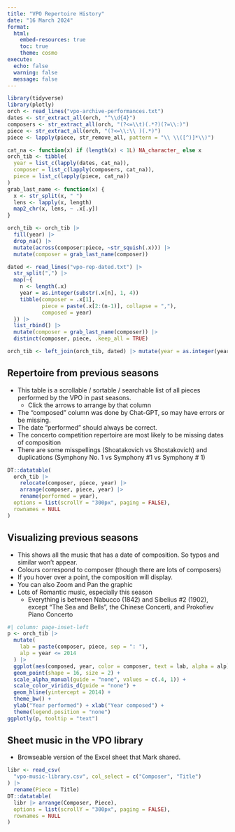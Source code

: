 ```yaml
---
title: "VPO Repertoire History"
date: "16 March 2024"
format: 
  html:
    embed-resources: true
    toc: true
    theme: cosmo
execute:
  echo: false
  warning: false
  message: false
---
```


```r
library(tidyverse)
library(plotly)
orch <- read_lines("vpo-archive-performances.txt")
dates <- str_extract_all(orch, "^\\d{4}")
composers <- str_extract_all(orch, "(?<=\\t)(.*?)(?=\\:)")
piece <- str_extract_all(orch, "(?<=\\:\\ )(.*)")
piece <- lapply(piece, str_remove_all, pattern = "\\ \\([^)]*\\)")
```

```r
cat_na <- function(x) if (length(x) < 1L) NA_character_ else x
orch_tib <- tibble(
  year = list_c(lapply(dates, cat_na)),
  composer = list_c(lapply(composers, cat_na)),
  piece = list_c(lapply(piece, cat_na))
)
grab_last_name <- function(x) {
  x <- str_split(x, " ")
  lens <- lapply(x, length)
  map2_chr(x, lens, ~ .x[.y])
}
```

```r
orch_tib <- orch_tib |>
  fill(year) |>
  drop_na() |>
  mutate(across(composer:piece, ~str_squish(.x))) |>
  mutate(composer = grab_last_name(composer))

dated <- read_lines("vpo-rep-dated.txt") |>
  str_split(",") |>
  map(~{
    n <- length(.x)
    year = as.integer(substr(.x[n], 1, 4))
    tibble(composer = .x[1],
           piece = paste(.x[2:(n-1)], collapse = ","),
           composed = year)
  }) |>
  list_rbind() |>
  mutate(composer = grab_last_name(composer)) |>
  distinct(composer, piece, .keep_all = TRUE)

orch_tib <- left_join(orch_tib, dated) |> mutate(year = as.integer(year))
```


## Repertoire from previous seasons

* This table is a scrollable / sortable / searchable list of all pieces performed by the VPO in past seasons.
    * Click the arrows to arrange by that column
* The "composed" column was done by Chat-GPT, so may have errors or be missing.
* The date "performed" should always be correct.
* The concerto competition repertoire are most likely to be missing dates of composition
* There are some misspellings (Shoatakovich vs Shostakovich) and duplications (Symphony No. 1 vs Symphony \#1 vs Symphony \# 1)

```r
DT::datatable(
  orch_tib |> 
    relocate(composer, piece, year) |> 
    arrange(composer, piece, year) |>
    rename(performed = year),
  options = list(scrollY = "300px", paging = FALSE),
  rownames = NULL
)
```

## Visualizing previous seasons

* This shows all the music that has a date of composition. So typos and similar won't appear.
* Colours correspond to composer (though there are lots of composers)
* If you hover over a point, the composition will display.
* You can also Zoom and Pan the graphic
* Lots of Romantic music, especially this season 
    * Everything is between Nabucco (1842) and Sibelius #2 (1902), except "The Sea and Bells", the Chinese Concerti, and Prokofiev Piano Concerto

```r
#| column: page-inset-left
p <- orch_tib |>
  mutate(
    lab = paste(composer, piece, sep = ": "),
    alp = year <= 2014
  ) |>
  ggplot(aes(composed, year, color = composer, text = lab, alpha = alp)) +
  geom_point(shape = 16, size = 2) +
  scale_alpha_manual(guide = "none", values = c(.4, 1)) +
  scale_color_viridis_d(guide = "none") +
  geom_hline(yintercept = 2014) +
  theme_bw() +
  ylab("Year performed") + xlab("Year composed") +
  theme(legend.position = "none")
ggplotly(p, tooltip = "text")
```

## Sheet music in the VPO library

* Browseable version of the Excel sheet that Mark shared.

```r
libr <- read_csv(
  "vpo-music-library.csv", col_select = c("Composer", "Title")
) |>
  rename(Piece = Title)
DT::datatable(
  libr |> arrange(Composer, Piece),
  options = list(scrollY = "300px", paging = FALSE),
  rownames = NULL
)
```
